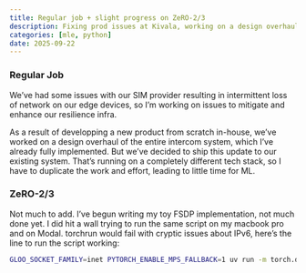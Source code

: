 ```yaml
---
title: Regular job + slight progress on ZeRO-2/3
description: Fixing prod issues at Kivala, working on a design overhaul of the product + progress on ZeRO-2 and 3
categories: [mle, python]
date: 2025-09-22
---
```


### Regular Job

We've had some issues with our SIM provider resulting in intermittent loss of network on our edge devices, so I'm working on issues to mitigate and enhance our resilience infra.

As a result of developping a new product from scratch in-house, we've worked on a design overhaul of the entire intercom system, which I've already fully implemented. But we've decided to ship this update to our existing system. That's running on a completely different tech stack, so I have to duplicate the work and effort, leading to little time for ML.

### ZeRO-2/3

Not much to add. I've begun writing my toy FSDP implementation, not much done yet. I did hit a wall trying to run the same script on my macbook pro and on Modal. torchrun would fail with cryptic issues about IPv6, here's the line to run the script working:

```.sh
GLOO_SOCKET_FAMILY=inet PYTORCH_ENABLE_MPS_FALLBACK=1 uv run -m torch.distributed.run --nnodes=1 --node_rank=0 --master_addr=127.0.0.1 --master_port=29500 --nproc_per_node=2 <script.py>
```
